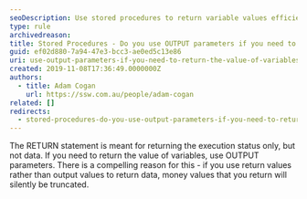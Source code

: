 ```yaml
---
seoDescription: Use stored procedures to return variable values efficiently and avoid silent truncation of money values.
type: rule
archivedreason:
title: Stored Procedures - Do you use OUTPUT parameters if you need to return the value of variables?
guid: ef02d880-7a94-47e3-bcc3-ae0ed5c13e86
uri: use-output-parameters-if-you-need-to-return-the-value-of-variables
created: 2019-11-08T17:36:49.0000000Z
authors:
  - title: Adam Cogan
    url: https://ssw.com.au/people/adam-cogan
related: []
redirects:
  - stored-procedures-do-you-use-output-parameters-if-you-need-to-return-the-value-of-variables
---
```


The RETURN statement is meant for returning the execution status only, but not data. If you need to return the value of variables, use OUTPUT parameters. There is a compelling reason for this - if you use return values rather than output values to return data, money values that you return will silently be truncated.
